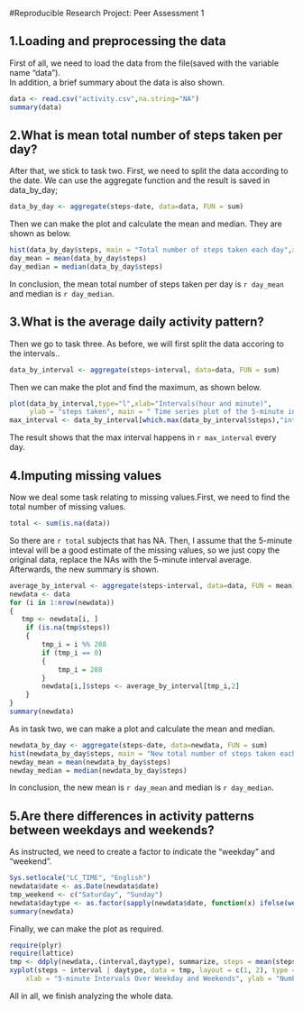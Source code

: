 #Reproducible Research Project: Peer Assessment 1
   
  
## 1.Loading and preprocessing the data
First of all, we need to load the data from the file(saved with the variable name "data").   
In addition, a brief summary about the data is also shown.

```r
data <- read.csv("activity.csv",na.string="NA")
summary(data)
```


## 2.What is mean total number of steps taken per day?
After that, we stick to task two. First, we need to split the data according to the date. We can use the aggregate function and the result is saved in data_by_day;
```r
data_by_day <- aggregate(steps~date, data=data, FUN = sum)
```


Then we can make the plot and calculate the mean and median. They are shown as below.
```r
hist(data_by_day$steps, main = "Total number of steps taken each day",xlab = "Steps")
day_mean = mean(data_by_day$steps)
day_median = median(data_by_day$steps)
```
In conclusion, the mean total number of steps taken per day is `r day_mean` and median is `r day_median`.
  
  
## 3.What is the average daily activity pattern?
Then we go to task three. As before, we will first split the data accoring to the intervals..
```r
data_by_interval <- aggregate(steps~interval, data=data, FUN = sum)
```
Then we can make the plot and find the maximum, as shown below.
```r
plot(data_by_interval,type="l",xlab="Intervals(hour and minute)",
     ylab = "steps taken", main = " Time series plot of the 5-minute interval")
max_interval <- data_by_interval[which.max(data_by_interval$steps),"interval"]
```
The result shows that the max interval happens in `r max_interval` every day.

## 4.Imputing missing values
Now we deal some task relating to missing values.First, we need to find the total number of missing values.
```r
total <- sum(is.na(data))
```
So there are `r total`  subjects that has NA.
Then, I assume that the 5-minute inteval will be a good estimate of the missing values, so we just copy the original data, replace the NAs with the 5-minute interval average. Afterwards, the new summary is shown.
```r
average_by_interval <- aggregate(steps~interval, data=data, FUN = mean)
newdata <- data
for (i in 1:nrow(newdata)) 
{
   tmp <- newdata[i, ]
    if (is.na(tmp$steps)) 
    {
        tmp_i = i %% 288 
        if (tmp_i == 0)
        {
            tmp_i = 288
        }
        newdata[i,]$steps <- average_by_interval[tmp_i,2]
    } 
}
summary(newdata)
```
As in task two, we can make a plot and calculate the mean and median.
```r
newdata_by_day <- aggregate(steps~date, data=newdata, FUN = sum)
hist(newdata_by_day$steps, main = "New total number of steps taken each day",xlab = "Steps")
newday_mean = mean(newdata_by_day$steps)
newday_median = median(newdata_by_day$steps)
```
In conclusion, the new mean is `r day_mean` and median is `r day_median`.


## 5.Are there differences in activity patterns between weekdays and weekends?
As instructed, we need to create a factor to indicate the "weekday" and "weekend". 
```r
Sys.setlocale("LC_TIME", "English")
newdata$date <- as.Date(newdata$date)
tmp_weekend <- c("Saturday", "Sunday")
newdata$daytype <- as.factor(sapply(newdata$date, function(x) ifelse(weekdays(x) %in%  tmp_weekend, "weekend", "weekday")))
summary(newdata)
```
Finally, we can make the plot as required.

```r
require(plyr)
require(lattice)
tmp <- ddply(newdata,.(interval,daytype), summarize, steps = mean(steps))
xyplot(steps ~ interval | daytype, data = tmp, layout = c(1, 2), type = "l", 
    xlab = "5-minute Intervals Over Weekday and Weekends", ylab = "Number of Steps", main = "Interval")
```


All in all, we finish analyzing the whole data.